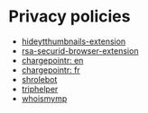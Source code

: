 # Privacy policies

- [hideytthumbnails-extension](hideytthumbnails-extension/privacy)
- [rsa-securid-browser-extension](rsa-securid-browser-extension/privacy)
- [chargepointr: en](chargepointr/en/privacy)
- [chargepointr: fr](chargepointr/fr/privacy)
- [shrolebot](shrolebot/privacy)
- [triphelper](triphelper/privacy)
- [whoismymp](whoismymp/privacy)
